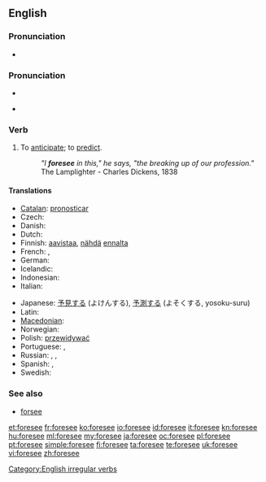 ==English==

===Pronunciation===
* {{audio|en-us-foresee.ogg|Audio (US)}}

===Pronunciation===
* {{SAMPA|/fo:"si:/}}
* {{IPA|/foːˈsiː/}}
*: {{rhymes|iː}}

===Verb===
{{en-verb|foresees|foreseeing|foresaw|foreseen}}

# To [[anticipate]]; to [[predict]].
#: ''"I '''foresee''' in this," he says, "the breaking up of our profession."'' The Lamplighter - Charles Dickens, 1838

====Translations====
{{trans-top|to anticipate}}
* [[Catalan]]: [[pronosticar]]
* Czech: {{t-|cs|předvídat}}
* Danish: {{t+|da|forudse}}
* Dutch: {{t+|nl|voorzien}}
* Finnish: [[aavistaa]], [[nähdä]] [[ennalta]]
* French: {{t+|fr|prévoir}},  {{t+|fr|anticiper}}
* German: {{t-|de|vorhersehen}}
* Icelandic: {{t|is|sjá fyrir}}
* Indonesian: {{t-|id|kira|alt=memperkirakan|xs=Indonesian}}
* Italian: {{t+|it|prevedere}}
{{trans-mid}}
* Japanese: [[予見]]する (よけんする), [[予測]]する (よそくする, yosoku-suru)
* Latin: {{t-|la|divino|alt=divinō}}
* [[Macedonian]]: {{t|mk|предвидува|tr=predvíduva}}
* Norwegian: {{t|no|forutse}}
* Polish: [[przewidywać]]
* Portuguese: {{t+|pt|prever}}, {{t-|pt|prognosticar}}
* Russian: {{t+|ru|предвидеть}},  {{t|ru|предвосхищать}},  {{t|ru|предсказывать}}
* Spanish: {{t-|es|pronosticar}}, {{t-|es|prever}}
* Swedish: {{t|sv|förutse}}
{{trans-bottom}}

===See also===
* [[forsee]]

[[Category:English irregular verbs]]

[[et:foresee]]
[[fr:foresee]]
[[ko:foresee]]
[[io:foresee]]
[[id:foresee]]
[[it:foresee]]
[[kn:foresee]]
[[hu:foresee]]
[[ml:foresee]]
[[my:foresee]]
[[ja:foresee]]
[[oc:foresee]]
[[pl:foresee]]
[[pt:foresee]]
[[simple:foresee]]
[[fi:foresee]]
[[ta:foresee]]
[[te:foresee]]
[[uk:foresee]]
[[vi:foresee]]
[[zh:foresee]]